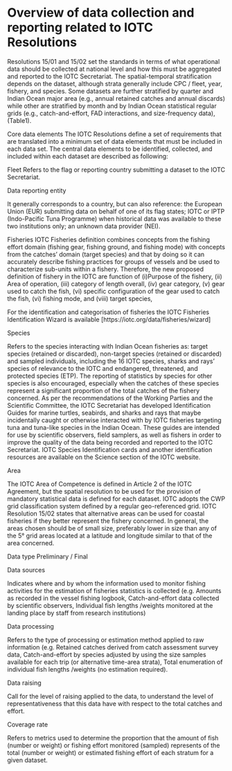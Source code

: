 # Overview of data collection and reporting related to IOTC Resolutions 

Resolutions 15/01 and 15/02 set the standards in terms of what operational data should be collected at national level and how this must be aggregated and reported to the IOTC Secretariat.
The spatial-temporal stratification depends on the dataset, although strata generally include CPC / fleet, year, fishery, and species. Some datasets are further stratified by quarter and Indian Ocean major area (e.g., annual retained catches and annual discards) while other are stratified by month and by Indian Ocean statistical regular grids (e.g., catch-and-effort, FAD interactions, and size-frequency data), (Table1).

Core data elements
The IOTC Resolutions define a set of requirements that are translated into a minimum set of data elements that must be included in each data set. The central data elements to be identified, collected, and included within each dataset are described as following:

Fleet
Refers to the flag or reporting country submitting a dataset to the IOTC Secretariat.

Data reporting entity

It generally corresponds to a country, but can also reference: the European Union (EUR) submitting data on behalf of one of its flag states;
IOTC or IPTP (Indo-Pacific Tuna Programme) when historical data was available to these two institutions only; an unknown data provider (NEI).

Fisheries
IOTC Fisheries definition combines concepts from the fishing effort domain (fishing gear, fishing ground, and fishing mode) with concepts from the catches’ domain (target species) and that by doing so it can accurately describe fishing practices for groups of vessels and be used to characterize sub-units within a fishery. 
Therefore, the new proposed definition of fishery in the IOTC are function of (i)Purpose of the fishery, (ii) Area of operation, (iii) category of length overall, (iv) gear category, (v) gear used to catch the fish, (vi) specific configuration of the gear used to catch the fish, (vi) fishing mode, and (viii) target species,

For the identification and categorisation of fisheries the IOTC Fisheries Identification Wizard is available [https://iotc.org/data/fisheries/wizard]

<!-- Fabio suggestion was add a paragraph that describes how we currently use the legacy fishery codes that DO NOT include the target species etc. We'll move to new forms, so no legacy codes?-->


Species

Refers to the species interacting with Indian Ocean fisheries as: target species (retained or discarded), non-target species (retained or discarded) and sampled individuals, including the 16 IOTC species, sharks and rays’ species of relevance to the IOTC and endangered, threatened, and protected species (ETP). The reporting of statistics by species for other species is also encouraged, especially when the catches of these species represent a significant proportion of the total catches of the fishery concerned. 
As per the recommendations of the Working Parties and the Scientific Committee, the IOTC Secretariat has developed Identification Guides for marine turtles, seabirds, and sharks and rays that maybe incidentally caught or otherwise interacted with by IOTC fisheries targeting tuna and tuna-like species in the Indian Ocean. These guides are intended for use by scientific observers, field samplers, as well as fishers in order to improve the quality of the data being recorded and reported to the IOTC Secretariat. IOTC Species Identification cards and another identification resources are available on the Science section of the  IOTC website.

Area

The IOTC Area of Competence is defined in Article 2 of the IOTC Agreement, but the spatial resolution to be used for the provision of mandatory statistical data is defined for each dataset. IOTC adopts the CWP grid classification system defined by a regular geo-referenced grid.
IOTC Resolution 15/02 states that alternative areas can be used for coastal fisheries if they better represent the fishery concerned. In general, the areas chosen should be of small size, preferably lower in size than any of the 5° grid areas located at a latitude and longitude similar to that of the area concerned. 

Data type
Preliminary / Final

Data sources

Indicates where and by whom the information used to monitor fishing activities for the estimation of fisheries statistics is collected (e.g. Amounts as recorded in the vessel fishing logbook, Catch-and-effort data collected by scientific observers, Individual fish lengths /weights monitored at the landing place by staff from research institutions)

Data processing

Refers to the type of processing or estimation method applied to raw information (e.g. Retained catches derived from catch assessment survey data, Catch-and-effort by species adjusted by using the size samples available for each trip (or alternative time-area strata), Total enumeration of individual fish lengths /weights (no estimation required).

Data raising

Call for the level of raising applied to the data, to understand the level of representativeness that this data have with respect to the total catches and effort.

Coverage rate

Refers to metrics used to determine the proportion that the amount of fish (number or weight) or fishing effort monitored (sampled) represents of the total (number or weight) or estimated fishing effort of each stratum for a given dataset.
